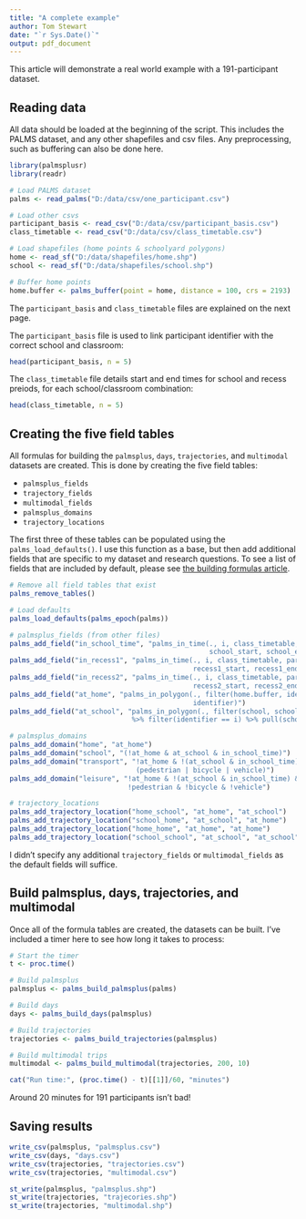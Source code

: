 ```yaml
---
title: "A complete example"
author: Tom Stewart
date: "`r Sys.Date()`"
output: pdf_document
---
```


This article will demonstrate a real world example with a 191-participant dataset.

## Reading data

All data should be loaded at the beginning of the script. This includes the PALMS dataset, and any other shapefiles and csv files. Any preprocessing, such as buffering can also be done here.

```r
library(palmsplusr)
library(readr)

# Load PALMS dataset
palms <- read_palms("D:/data/csv/one_participant.csv")

# Load other csvs
participant_basis <- read_csv("D:/data/csv/participant_basis.csv")
class_timetable <- read_csv("D:/data/csv/class_timetable.csv")

# Load shapefiles (home points & schoolyard polygons)
home <- read_sf("D:/data/shapefiles/home.shp")
school <- read_sf("D:/data/shapefiles/school.shp")

# Buffer home points
home.buffer <- palms_buffer(point = home, distance = 100, crs = 2193)
```

The `participant_basis` and `class_timetable` files are explained on the next page.

\pagebreak

The `participant_basis` file is used to link participant identifier with the correct school and classroom: 
```r
head(participant_basis, n = 5)
```

The `class_timetable` file details start and end times for school and recess preiods, for each school/classroom combination:
```r
head(class_timetable, n = 5)
```

\pagebreak

## Creating the five field tables

All formulas for building the `palmsplus`, `days`, `trajectories`, and `multimodal` datasets are created. This is done by creating the five field tables:

* `palmsplus_fields`
* `trajectory_fields`
* `multimodal_fields`
* `palmsplus_domains`
* `trajectory_locations`


The first three of these tables can be populated using the `palms_load_defaults()`. I use this function as a base, but then add additional fields that are specific to my dataset and research questions. To see a list of fields that are included by default, please see [the building formulas article](https://thets.github.io/palmsplusr/articles/article-3-building-formulas.html).

```r
# Remove all field tables that exist
palms_remove_tables()

# Load defaults
palms_load_defaults(palms_epoch(palms))

# palmsplus_fields (from other files)
palms_add_field("in_school_time", "palms_in_time(., i, class_timetable, participant_basis, 
                                                 school_start, school_end)")
palms_add_field("in_recess1", "palms_in_time(., i, class_timetable, participant_basis, 
                                             recess1_start, recess1_end)")
palms_add_field("in_recess2", "palms_in_time(., i, class_timetable, participant_basis, 
                                             recess2_start, recess2_end)")
palms_add_field("at_home", "palms_in_polygon(., filter(home.buffer, identifier == i), 
                                             identifier)")
palms_add_field("at_school", "palms_in_polygon(., filter(school, school_id == participant_basis 
                              %>% filter(identifier == i) %>% pull(school_id)))")

# palmsplus_domains
palms_add_domain("home", "at_home")
palms_add_domain("school", "(!at_home & at_school & in_school_time)")
palms_add_domain("transport", "!at_home & !(at_school & in_school_time) & 
                               (pedestrian | bicycle | vehicle)")
palms_add_domain("leisure", "!at_home & !(at_school & in_school_time) & 
                             !pedestrian & !bicycle & !vehicle")

# trajectory_locations
palms_add_trajectory_location("home_school", "at_home", "at_school")
palms_add_trajectory_location("school_home", "at_school", "at_home")
palms_add_trajectory_location("home_home", "at_home", "at_home")
palms_add_trajectory_location("school_school", "at_school", "at_school")
```

I didn't specify any additional `trajectory_fields` or `multimodal_fields` as the default fields will suffice. 

\pagebreak

## Build palmsplus, days, trajectories, and multimodal

Once all of the formula tables are created, the datasets can be built. I've included a timer here to see how long it takes to process:

```r
# Start the timer
t <- proc.time()

# Build palmsplus
palmsplus <- palms_build_palmsplus(palms)

# Build days
days <- palms_build_days(palmsplus)

# Build trajectories
trajectories <- palms_build_trajectories(palmsplus)

# Build multimodal trips
multimodal <- palms_build_multimodal(trajectories, 200, 10)

cat("Run time:", (proc.time() - t)[[1]]/60, "minutes")
```

Around 20 minutes for 191 participants isn't bad!

## Saving results

```r
write_csv(palmsplus, "palmsplus.csv")
write_csv(days, "days.csv")
write_csv(trajectories, "trajectories.csv")
write_csv(trajectories, "multimodal.csv")

st_write(palmsplus, "palmsplus.shp")
st_write(trajectories, "trajecories.shp")
st_write(trajectories, "multimodal.shp")
```


